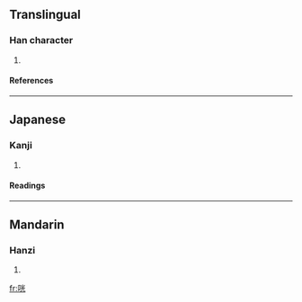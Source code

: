 ==Translingual==
===Han character===
{{Han char|rn=30|rad=口|as=06|sn=9|four=|canj=口火一山 (RFMU)}}
# {{defn|Han}}
====References====
{{Han ref|kx=0186.030|dkj=03530|dj=0405.250|hdz=10615.010|uh=54A3|ud=21667}}
----
==Japanese==
===Kanji===
{{ja-kanji|grade=|rs=口06}}
# {{defn|Japanese}} 
====Readings====
{{ja-readings|on=[[こう]] (kō)|kun=}}
----
==Mandarin==
===Hanzi===
{{cmn-hanzi|pin=[[guāng]] (guang1)|wg=kuang<sup>1</sup>}}
# {{defn|Mandarin}}

[[fr:咣]]